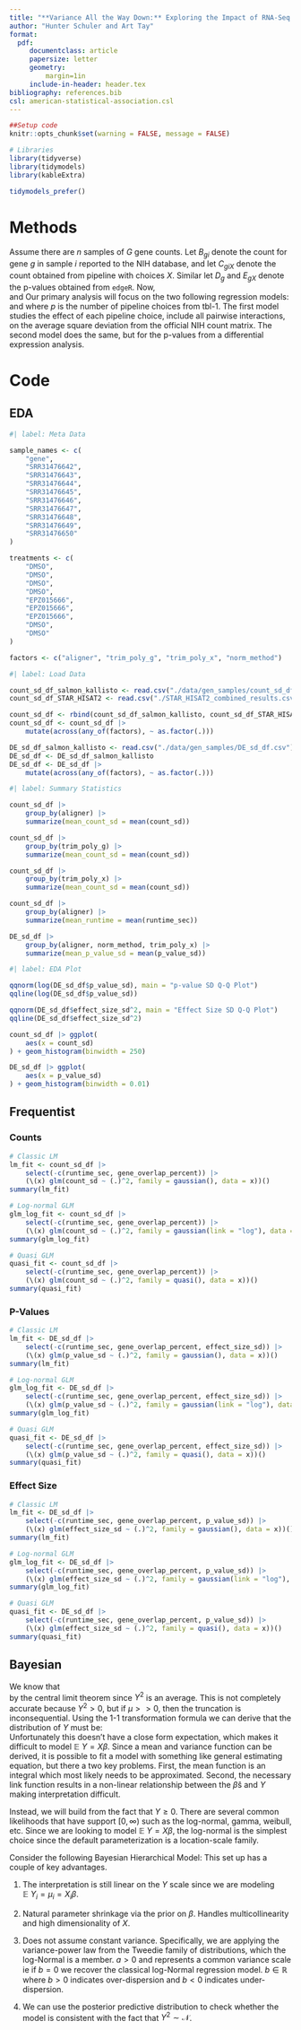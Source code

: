 ```yaml
---
title: "**Variance All the Way Down:** Exploring the Impact of RNA-Seq Pipeline Choices on Differential Expression Variance"
author: "Hunter Schuler and Art Tay"
format:
  pdf:
     documentclass: article
     papersize: letter
     geometry:
         margin=1in
     include-in-header: header.tex
bibliography: references.bib
csl: american-statistical-association.csl
---
```


```r
##Setup code
knitr::opts_chunk$set(warning = FALSE, message = FALSE)

# Libraries
library(tidyverse)
library(tidymodels)
library(kableExtra)

tidymodels_prefer()
```

# Methods

Assume there are $n$ samples of $G$ gene counts. Let $B_{gi}$ denote the count for gene $g$ in sample $i$ reported to the NIH database, and let $C_{giX}$ denote the count obtained from pipeline with choices $X$. Similar let $D_g$ and $E_{gX}$ denote the p-values obtained from `edgeR`. Now,    
\begin{equation}
    Y_{1X}^2 = \frac{1}{nG} \sum_{i=1}^n \sum_{g=1}^G (C_{giX} - B_{gi})^2  
\end{equation}
and 
\begin{equation} 
    Y_{2X}^2 = \frac 1 G \sum_{g=1}^G (E_{gX} - D_g)^2  
\end{equation}
Our primary analysis will focus on the two following regression models: 
\begin{equation}
    Y_{1X} = \beta_0 + \sum_{i=1}^p \beta_i X_i + 
        \sum_{1\leq i < j \leq p} \beta_{ij}(X_i \times X_j) + \epsilon
\end{equation}
and 
\begin{equation}
    Y_{2X} = \beta_0 + \sum_{i=1}^p \beta_i X_i + 
        \sum_{1\leq i < j \leq p} \beta_{ij}(X_i \times X_j) + \epsilon
\end{equation}
where $p$ is the number of pipeline choices from tbl-1. The first model studies the effect of each pipeline choice, include all pairwise interactions, on the average square deviation from the official NIH count matrix. The second model does the same, but for the p-values from a differential expression analysis.  

# Code 

## EDA

```r
#| label: Meta Data 

sample_names <- c(
    "gene",
    "SRR31476642",
    "SRR31476643",
    "SRR31476644",
    "SRR31476645",
    "SRR31476646",
    "SRR31476647",
    "SRR31476648",
    "SRR31476649",
    "SRR31476650"
)

treatments <- c(
    "DMSO",
    "DMSO",
    "DMSO",
    "DMSO",
    "EPZ015666",
    "EPZ015666",
    "EPZ015666",
    "DMSO",
    "DMSO"
)

factors <- c("aligner", "trim_poly_g", "trim_poly_x", "norm_method")
```

```r
#| label: Load Data

count_sd_df_salmon_kallisto <- read.csv("./data/gen_samples/count_sd_df.csv")
count_sd_df_STAR_HISAT2 <- read.csv("./STAR_HISAT2_combined_results.csv") 

count_sd_df <- rbind(count_sd_df_salmon_kallisto, count_sd_df_STAR_HISAT2) 
count_sd_df <- count_sd_df |> 
    mutate(across(any_of(factors), ~ as.factor(.)))

DE_sd_df_salmon_kallisto <- read.csv("./data/gen_samples/DE_sd_df.csv")
DE_sd_df <- DE_sd_df_salmon_kallisto
DE_sd_df <- DE_sd_df |> 
    mutate(across(any_of(factors), ~ as.factor(.)))
```

```r
#| label: Summary Statistics 

count_sd_df |> 
    group_by(aligner) |> 
    summarize(mean_count_sd = mean(count_sd))

count_sd_df |> 
    group_by(trim_poly_g) |> 
    summarize(mean_count_sd = mean(count_sd))

count_sd_df |> 
    group_by(trim_poly_x) |> 
    summarize(mean_count_sd = mean(count_sd))

count_sd_df |> 
    group_by(aligner) |> 
    summarize(mean_runtime = mean(runtime_sec))

DE_sd_df |> 
    group_by(aligner, norm_method, trim_poly_x) |> 
    summarize(mean_p_value_sd = mean(p_value_sd))
```

```r
#| label: EDA Plot 

qqnorm(log(DE_sd_df$p_value_sd), main = "p-value SD Q-Q Plot")
qqline(log(DE_sd_df$p_value_sd))

qqnorm(DE_sd_df$effect_size_sd^2, main = "Effect Size SD Q-Q Plot")
qqline(DE_sd_df$effect_size_sd^2)

count_sd_df |> ggplot(
    aes(x = count_sd)
) + geom_histogram(binwidth = 250)

DE_sd_df |> ggplot(
    aes(x = p_value_sd)
) + geom_histogram(binwidth = 0.01)
```

## Frequentist

### Counts
```r
# Classic LM 
lm_fit <- count_sd_df |> 
    select(-c(runtime_sec, gene_overlap_percent)) |> 
    (\(x) glm(count_sd ~ (.)^2, family = gaussian(), data = x))()
summary(lm_fit)

# Log-normal GLM 
glm_log_fit <- count_sd_df |> 
    select(-c(runtime_sec, gene_overlap_percent)) |> 
    (\(x) glm(count_sd ~ (.)^2, family = gaussian(link = "log"), data = x))()
summary(glm_log_fit)

# Quasi GLM
quasi_fit <- count_sd_df |>
    select(-c(runtime_sec, gene_overlap_percent)) |> 
    (\(x) glm(count_sd ~ (.)^2, family = quasi(), data = x))()
summary(quasi_fit)
```

### P-Values
```r
# Classic LM 
lm_fit <- DE_sd_df |> 
    select(-c(runtime_sec, gene_overlap_percent, effect_size_sd)) |> 
    (\(x) glm(p_value_sd ~ (.)^2, family = gaussian(), data = x))()
summary(lm_fit)

# Log-normal GLM 
glm_log_fit <- DE_sd_df |> 
    select(-c(runtime_sec, gene_overlap_percent, effect_size_sd)) |> 
    (\(x) glm(p_value_sd ~ (.)^2, family = gaussian(link = "log"), data = x))()
summary(glm_log_fit)

# Quasi GLM
quasi_fit <- DE_sd_df |>
    select(-c(runtime_sec, gene_overlap_percent, effect_size_sd)) |> 
    (\(x) glm(p_value_sd ~ (.)^2, family = quasi(), data = x))()
summary(quasi_fit)
```

### Effect Size
```r
# Classic LM 
lm_fit <- DE_sd_df |> 
    select(-c(runtime_sec, gene_overlap_percent, p_value_sd)) |> 
    (\(x) glm(effect_size_sd ~ (.)^2, family = gaussian(), data = x))()
summary(lm_fit)

# Log-normal GLM 
glm_log_fit <- DE_sd_df |> 
    select(-c(runtime_sec, gene_overlap_percent, p_value_sd)) |> 
    (\(x) glm(effect_size_sd ~ (.)^2, family = gaussian(link = "log"), data = x))()
summary(glm_log_fit)

# Quasi GLM
quasi_fit <- DE_sd_df |>
    select(-c(runtime_sec, gene_overlap_percent, p_value_sd)) |> 
    (\(x) glm(effect_size_sd ~ (.)^2, family = quasi(), data = x))()
summary(quasi_fit)
```

## Bayesian 

We know that  
\begin{equation}
    Y^2 \overset{d}{\to} \mathcal{N}(\mu, \sigma^2)
\end{equation}
by the central limit theorem since $Y^2$ is an average. This is not completely accurate because $Y^2 > 0$, but if $\mu >> 0$, then the truncation is inconsequential. Using the 1-1 transformation formula we can derive that the distribution of $Y$ must be:  
\begin{equation}
    f_Y(y) 
        = 
    \dfrac{1}{\sqrt{2\pi}\sigma} e^{\dfrac{-(y^2 - \mu)^2}{2\sigma^2}}
    \cdot 2y
\end{equation}
Unfortunately this doesn't have a close form expectation, which makes it difficult to model $\mathbb{E} \ Y = X\beta$. Since a mean and variance function can be derived, it is possible to fit a model with something like general estimating equation, but there a two key problems. First, the mean function is an integral which most likely needs to be approximated. Second, the necessary link function results in a non-linear relationship between the $\hat \beta$s and $Y$ making interpretation difficult.  

Instead, we will build from the fact that $Y \geq 0$. There are several common likelihoods that have support $[0, \infty)$ such as the log-normal, gamma, weibull, etc. Since we are looking to model $\mathbb{E} \ Y = X\beta$, the log-normal is the simplest choice since the default parameterization is a location-scale family.  

Consider the following Bayesian Hierarchical Model: 
\begin{equation}
\begin{aligned}
    Y_i &\sim \log-\mathcal{N}(\mu_i, \sigma_i^2) \\ 
    \mu_i &= X_i \beta \\ 
    \sigma_i &= a \cdot \mu_i^b \\
    \beta &\sim \mathcal{N}(0, 100) \\
    a &\sim \text{Gamma}(c, d) \\ 
    b &\sim \mathcal{N}(0, 10)
\end{aligned}
\end{equation}
This set up has a couple of key advantages. 

1. The interpretation is still linear on the $Y$ scale since we are modeling
$\mathbb{E} \ Y_i = \mu_i = X_i \beta$.

2. Natural parameter shrinkage via the prior on $\beta$. Handles multicollinearity and high dimensionality of $X$. 

3. Does not assume constant variance. Specifically, we are applying the variance-power law from the Tweedie family of distributions, which the log-Normal is a member. 
\begin{equation}
    \text{Var} \ Y \propto (\mathbb{E} \ Y)^p 
\end{equation}
$a > 0$ and represents a common variance scale ie if $b = 0$ we recover the classical log-Normal regression model. $b \in \mathbb{R}$ where $b > 0$ indicates over-dispersion and $b < 0$ indicates under-dispersion. 

4. We can use the posterior predictive distribution to check whether the model is consistent with the fact that $Y^2 \sim \mathcal{N}$. 